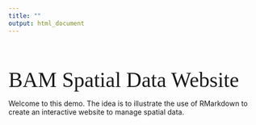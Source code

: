 ```yaml
---
title: ""
output: html_document
---
```



<br/><br/><br/>
<span style="font-family:myFancyFont; font-size:3em;">BAM Spatial Data Website</span>
<br/>

Welcome to this demo. The idea is to illustrate the use of RMarkdown to create an interactive website to manage spatial data.

<br/><br/><br/><br/><br/><br/><br/><br/><br/><br/><br/><br/><br/><br/><br/><br/><br/><br/><br/><br/>
<br/><br/><br/><br/><br/><br/><br/><br/><br/><br/><br/><br/>
















